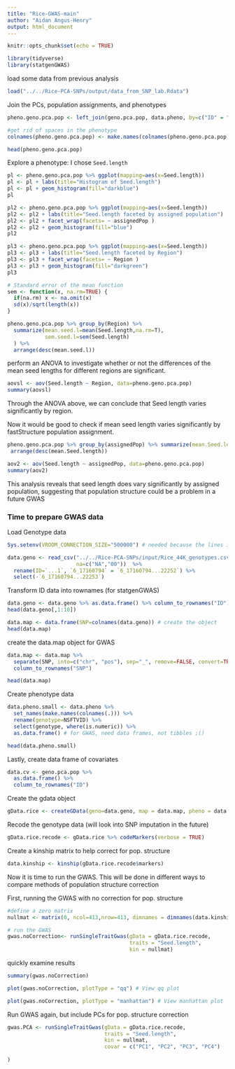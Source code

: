 ```yaml
---
title: "Rice-GWAS-main"
author: "Aidan Angus-Henry"
output: html_document
---
```


```r
knitr::opts_chunk$set(echo = TRUE)
```

```r
library(tidyverse)
library(statgenGWAS)
```

load some data from previous analysis

```r
load("../../Rice-PCA-SNPs/output/data_from_SNP_lab.Rdata")
```

Join the PCs, population assignments, and phenotypes

```r
pheno.geno.pca.pop <- left_join(geno.pca.pop, data.pheno, by=c("ID" = "NSFTVID"))

#get rid of spaces in the phenotype
colnames(pheno.geno.pca.pop) <- make.names(colnames(pheno.geno.pca.pop))

head(pheno.geno.pca.pop)
```


Explore a phenotype: I chose `Seed.length`

```r
pl <- pheno.geno.pca.pop %>% ggplot(mapping=aes(x=Seed.length))
pl <- pl + labs(title="Histogram of Seed.length")
pl <- pl + geom_histogram(fill="darkblue")
pl

pl2 <- pheno.geno.pca.pop %>% ggplot(mapping=aes(x=Seed.length))
pl2 <- pl2 + labs(title="Seed.length faceted by assigned population")
pl2 <- pl2 + facet_wrap(facets= ~ assignedPop )
pl2 <- pl2 + geom_histogram(fill="blue")
pl2

pl3 <- pheno.geno.pca.pop %>% ggplot(mapping=aes(x=Seed.length))
pl3 <- pl3 + labs(title="Seed.length faceted by Region")
pl3 <- pl3 + facet_wrap(facets= ~ Region )
pl3 <- pl3 + geom_histogram(fill="darkgreen")
pl3
```

```r
# Standard error of the mean function
sem <- function(x, na.rm=TRUE) {
  if(na.rm) x <- na.omit(x)
  sd(x)/sqrt(length(x))
}

pheno.geno.pca.pop %>% group_by(Region) %>% 
  summarize(mean.seed.l=mean(Seed.length,na.rm=T),
            sem.seed.l=sem(Seed.length)
  ) %>%
  arrange(desc(mean.seed.l))
```

perform an ANOVA to investigate whether or not the differences of the mean seed lengths for different regions are significant.

```r
aovsl <- aov(Seed.length ~ Region, data=pheno.geno.pca.pop)
summary(aovsl)
```

Through the ANOVA above, we can conclude that Seed length varies significantly by region.

Now it would be good to check if mean seed length varies significantly by fastStructure population assignment.

```r
pheno.geno.pca.pop %>% group_by(assignedPop) %>% summarize(mean.Seed.length=mean(Seed.length, na.rm = T), sem.Seed.length=sem(Seed.length)) %>%
 arrange(desc(mean.Seed.length))
```

```r
aov2 <- aov(Seed.length ~ assignedPop, data=pheno.geno.pca.pop)
summary(aov2)
```

This analysis reveals that seed length does vary significantly by assigned population, suggesting that population structure could be a problem in a future GWAS

### Time to prepare GWAS data

Load Genotype data
```r
Sys.setenv(VROOM_CONNECTION_SIZE="500000") # needed because the lines in this file are long.

data.geno <- read_csv("../../Rice-PCA-SNPs/input/Rice_44K_genotypes.csv.gz",
                      na=c("NA","00"))  %>%
  rename(ID=`...1`, `6_17160794` = `6_17160794...22252`) %>% 
  select(-`6_17160794...22253`)
```

Transform ID data into rownames (for statgenGWAS)
```r
data.geno <- data.geno %>% as.data.frame() %>% column_to_rownames("ID")
head(data.geno[,1:10])
```


```r
data.map <- data.frame(SNP=colnames(data.geno)) # create the object
head(data.map)
```

create the data.map object for GWAS
```r
data.map <- data.map %>%
  separate(SNP, into=c("chr", "pos"), sep="_", remove=FALSE, convert=TRUE ) %>%
  column_to_rownames("SNP")

head(data.map)
```

Create phenotype data
```r
data.pheno.small <- data.pheno %>%
  set_names(make.names(colnames(.))) %>%
  rename(genotype=NSFTVID) %>%
  select(genotype, where(is.numeric)) %>%
  as.data.frame() # for GWAS, need data frames, not tibbles ;()

head(data.pheno.small)
```

Lastly, create data frame of covariates
```r
data.cv <- geno.pca.pop %>%
  as.data.frame() %>%
  column_to_rownames("ID")
```


Create the gdata object
```r
gData.rice <- createGData(geno=data.geno, map = data.map, pheno = data.pheno.small, covar = data.cv)
```

Recode the genotype data (will look into SNP imputation in the future)
```r
gData.rice.recode <- gData.rice %>% codeMarkers(verbose = TRUE)
```

Create a kinship matrix to help correct for pop. structure
```r
data.kinship <- kinship(gData.rice.recode$markers)
```


Now it is time to run the GWAS. This will be done in different ways to compare methods of population structure correction

First, running the GWAS with no correction for pop. structure

```r
#define a zero matrix
nullmat <- matrix(0, ncol=413,nrow=413, dimnames = dimnames(data.kinship))

# run the GWAS
gwas.noCorrection<- runSingleTraitGwas(gData = gData.rice.recode,
                                       traits = "Seed.length",
                                       kin = nullmat)
```

quickly examine results
```r
summary(gwas.noCorrection)

plot(gwas.noCorrection, plotType = "qq") # View qq plot

plot(gwas.noCorrection, plotType = "manhattan") # View manhattan plot
```

Run GWAS again, but include PCs for pop. structure correction
```r
gwas.PCA <- runSingleTraitGwas(gData = gData.rice.recode,
                               traits = "Seed.length",
                               kin = nullmat,
                               covar = c("PC1", "PC2", "PC3", "PC4") 
                               
)
```

